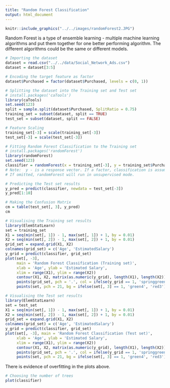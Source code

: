 ```yaml
---
title: "Random Forest Classification"
output: html_document
---
```


```r
knitr::include_graphics("../../images/randomForest2.JPG")
```

Random Forest is a type of ensemble learning - multiple machine learning algorithms and put them together for one better performing algorithm.  The different algorithms could be the same or different models.

```r
# Importing the dataset
dataset = read.csv("../../data/Social_Network_Ads.csv")
dataset = dataset[3:5]

# Encoding the target feature as factor
dataset$Purchased = factor(dataset$Purchased, levels = c(0, 1))

# Splitting the dataset into the Training set and Test set
# install.packages('caTools')
library(caTools)
set.seed(123)
split = sample.split(dataset$Purchased, SplitRatio = 0.75)
training_set = subset(dataset, split == TRUE)
test_set = subset(dataset, split == FALSE)

# Feature Scaling
training_set[-3] = scale(training_set[-3])
test_set[-3] = scale(test_set[-3])

# Fitting Random Forest Classification to the Training set
# install.packages('randomForest')
library(randomForest)
set.seed(123)
classifier = randomForest(x = training_set[-3], y = training_set$Purchased, ntree = 500)
# Note:  y - is a response vector. If a factor, classification is assumed, otherwise regression is assumed. 
# If omitted, randomForest will run in unsupervised mode.

# Predicting the Test set results
y_pred = predict(classifier, newdata = test_set[-3])
y_pred[1:10]

# Making the Confusion Matrix
cm = table(test_set[, 3], y_pred)
cm

# Visualising the Training set results
library(ElemStatLearn)
set = training_set
X1 = seq(min(set[, 1]) - 1, max(set[, 1]) + 1, by = 0.01)
X2 = seq(min(set[, 2]) - 1, max(set[, 2]) + 1, by = 0.01)
grid_set = expand.grid(X1, X2)
colnames(grid_set) = c('Age', 'EstimatedSalary')
y_grid = predict(classifier, grid_set)
plot(set[, -3],
     main = 'Random Forest Classification (Training set)',
     xlab = 'Age', ylab = 'Estimated Salary',
     xlim = range(X1), ylim = range(X2))
     contour(X1, X2, matrix(as.numeric(y_grid), length(X1), length(X2)), add = TRUE)
     points(grid_set, pch = '.', col = ifelse(y_grid == 1, 'springgreen3', 'tomato'))
     points(set, pch = 21, bg = ifelse(set[, 3] == 1, 'green4', 'red3'))

# Visualising the Test set results
library(ElemStatLearn)
set = test_set
X1 = seq(min(set[, 1]) - 1, max(set[, 1]) + 1, by = 0.01)
X2 = seq(min(set[, 2]) - 1, max(set[, 2]) + 1, by = 0.01)
grid_set = expand.grid(X1, X2)
colnames(grid_set) = c('Age', 'EstimatedSalary')
y_grid = predict(classifier, grid_set)
plot(set[, -3], main = 'Random Forest Classification (Test set)',
     xlab = 'Age', ylab = 'Estimated Salary',
     xlim = range(X1), ylim = range(X2))
     contour(X1, X2, matrix(as.numeric(y_grid), length(X1), length(X2)), add = TRUE)
     points(grid_set, pch = '.', col = ifelse(y_grid == 1, 'springgreen3', 'tomato'))
     points(set, pch = 21, bg = ifelse(set[, 3] == 1, 'green4', 'red3'))
```

There is evidence of overfitting in the plots above.

```r
# Choosing the number of trees
plot(classifier)
```